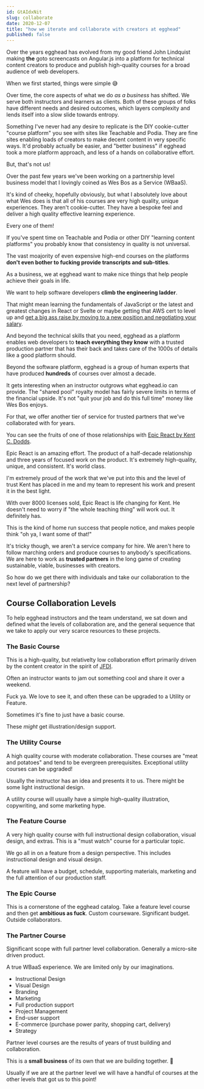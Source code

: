 ```yaml
---
id: GtAIdxNit
slug: collaborate
date: 2020-12-07
title: "how we iterate and collaborate with creators at egghead"
published: false
---
```


Over the years egghead has evolved from my good friend John Lindquist making **the** goto screencasts on Angular.js into a platform for technical content creators to produce and publish high-quality courses for a broad audience of web developers.

When we first started, things were simple 😅

Over time, the core aspects of what we do *as a business* has shifted. We serve both instructors and learners as clients. Both of these groups of folks have different needs and desired outcomes, which layers complexity and lends itself into a slow slide towards entropy.

Something I've never had any desire to replicate is the DIY cookie-cutter "course platform" you see with sites like Teachable and Podia. They are fine sites enabling loads of creators to make decent content in very specific ways. It'd probably actually be easier, and "better business" if egghead took a more platform approach, and less of a hands on collaborative effort.

But, that's not us!

Over the past few years we've been working on a partnership level business model that I lovingly coined as Wes Bos as a Service (WBaaS).


<div style={{ marginTop: '45px', marginBottom: '45px' }}>
  <TwitterTweetEmbed
    tweetId={'1055157684855549952'}
    options={{ conversation: 'none', align: 'center' }}
  />
</div>

It's kind of cheeky, hopefully obviously, but what I absolutely love about what Wes does is that all of his courses are very high quality, unique experiences. They aren't cookie-cutter. They have a bespoke feel and deliver a high quality effective learning experience.

Every one of them!

If you've spent time on Teachable and Podia or other DIY "learning content platforms" you probably know that consistency in quality is not universal.

The vast moajority of even expensive high-end courses on the platforms **don't even bother to fucking provide transcripts and sub-titles**.

As a business, we at egghead want to make nice things that help people achieve their goals in life. 

We want to help software developers **climb the engineering ladder**.

That might mean learning the fundamentals of JavaScript or the latest and greatest changes in React or Svelte or maybe getting that AWS cert to level up and [get a big ass raise by moving to a new position and negotiating your salary](https://egghead.io/talks/egghead-egghead-talks-salary-negotiation-for-software-developers).

And beyond the technical skills that you need, egghead as a platform enables web developers to **teach everything they know** with a trusted production partner that has their back and takes care of the 1000s of details like a good platform should.

Beyond the software platform, egghead is a group of human experts that have produced **hundreds** of courses over almost a decade.

It gets interesting when an instructor outgrows what egghead.io can provide. The "shared pool" royalty model has fairly severe limits in terms of the financial upside. It's not "quit your job and do this full time" money like Wes Bos enjoys.

For that, we offer another tier of service for trusted partners that we've collaborated with for years.

You can see the fruits of one of those relationships with [Epic React by Kent C. Dodds](https://epicreact.dev/credits).

Epic React is an amazing effort. The product of a half-decade relationship and three years of focused work on the product. It's extremely high-quality, unique, and consistent. It's world class. 

I'm extremely proud of the work that we've put into this and the level of trust Kent has placed in me and my team to represent his work and present it in the best light.

With over 8000 licenses sold, Epic React is life changing for Kent. He doesn't need to worry if "the whole teaching thing" will work out. It definitely has.

This is the kind of home run success that people notice, and makes people think "oh ya, I want some of that!"

It's tricky though, we aren't a service company for hire. We aren't here to follow marching orders and produce courses to anybody's specifications. We are here to work as **trusted partners** in the long game of creating sustainable, viable, businesses with creators.

So how do we get there with individuals and take our collaboration to the next level of partnership?

## Course Collaboration Levels

To help egghead instructors and the team understand, we sat down and defined what the levels of collaboration are, and the general sequence that we take to apply our very scarce resources to these projects.

### The Basic Course

This is a high-quality, but relativelty low collaboration effort primarily driven by the content creator in the spirit of [JFDI](/jfdi).

Often an instructor wants to jam out something cool and share it over a weekend.

Fuck ya. We love to see it, and often these can be upgraded to a Utility or Feature.

Sometimes it's fine to just have a basic course.

These *might* get illustration/design support.

### The Utility Course

A high quality course with moderate collaboration. These courses are "meat and potatoes" and tend to be evergreen prerequisites. Exceptional utility courses can be upgraded!

Usually the instructor has an idea and presents it to us. There might be some light instructional design.

A utility course will usually have a simple high-quality illustration, copywriting, and some marketing hype.

### The Feature Course

A very high quality course with full instructional design collaboration, visual design, and extras. This is a "must watch" course for a particular topic. 

We go all in on a feature from a design perspective. This includes instructional design and visual design. 

A feature will have a budget, schedule, supporting materials, marketing and the full attention of our production staff.

### The Epic Course

This is a cornerstone of the egghead catalog. Take a feature level course and then get **ambitious as fuck**. Custom courseware. Significant budget. Outside collaborators.

### The Partner Course

Significant scope with full partner level collaboration. Generally a micro-site driven product. 

A true WBaaS experience. We are limited only by our imaginations.

* Instructional Design
* Visual Design
* Branding
* Marketing
* Full production support
* Project Management
* End-user support
* E-commerce (purchase power parity, shopping cart, delivery)
* Strategy

Partner level courses are the results of years of trust building and collaboration. 

This is a **small business** of its own that we are building together. 👯

Usually if we are at the partner level we will have a handful of courses at the other levels that got us to this point!
